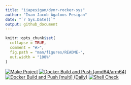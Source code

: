 ```yaml
---
title: "ijapesigan/dynr-rocker-sys"
author: "Ivan Jacob Agaloos Pesigan"
date: "`r Sys.Date()`"
output: github_document
---
```


<!-- README.md is generated from .setup/readme/README.Rmd. Please edit that file -->

```r
knitr::opts_chunk$set(
  collapse = TRUE,
  comment = "#>",
  fig.path = "man/figures/README-",
  out.width = "100%"
)
```

<!-- badges: start -->
[![Make Project](https://github.com/ijapesigan/docker-dynr-rocker-sys/actions/workflows/make.yml/badge.svg)](https://github.com/ijapesigan/docker-dynr-rocker-sys/actions/workflows/make.yml)
[![Docker Build and Push [amd64/arm64]](https://github.com/ijapesigan/docker-dynr-rocker-sys/actions/workflows/docker-build-push-multi.yml/badge.svg)](https://github.com/ijapesigan/docker-dynr-rocker-sys/actions/workflows/docker-build-push-multi.yml)
[![Docker Build and Push [multi] (Daily)](https://github.com/ijapesigan/docker-dynr-rocker-sys/actions/workflows/docker-build-push-daily-multi.yml/badge.svg)](https://github.com/ijapesigan/docker-dynr-rocker-sys/actions/workflows/docker-build-push-daily-multi.yml)
[![Shell Check](https://github.com/ijapesigan/docker-dynr-rocker-sys/actions/workflows/shellcheck.yml/badge.svg)](https://github.com/ijapesigan/docker-dynr-rocker-sys/actions/workflows/shellcheck.yml)
<!-- badges: end -->
